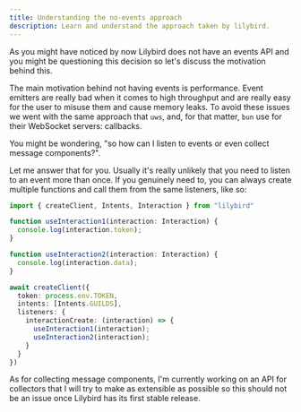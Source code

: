 ```yaml
---
title: Understanding the no-events approach
description: Learn and understand the approach taken by lilybird.
---
```


As you might have noticed by now Lilybird does not have an events API and you might be questioning this decision so let's discuss the motivation behind this.

The main motivation behind not having events is performance. Event emitters are really bad when it comes to high throughput and are really easy for the user to misuse them and cause memory leaks. To avoid these issues we went with the same approach that `uws`, and, for that matter, `bun` use for their WebSocket servers: callbacks.

You might be wondering, "so how can I listen to events or even collect message components?".

Let me answer that for you. Usually it's really unlikely that you need to listen to an event more than once. If you genuinely need to, you can always create multiple functions and call them from the same listeners, like so:

```ts
import { createClient, Intents, Interaction } from "lilybird"

function useInteraction1(interaction: Interaction) {
  console.log(interaction.token);
}

function useInteraction2(interaction: Interaction) {
  console.log(interaction.data);
}

await createClient({
  token: process.env.TOKEN,
  intents: [Intents.GUILDS],
  listeners: {
    interactionCreate: (interaction) => {
      useInteraction1(interaction);
      useInteraction2(interaction);
    }
  }
})
```

As for collecting message components, I'm currently working on an API for collectors that I will try to make as extensible as possible so this should not be an issue once Lilybird has its first stable release.